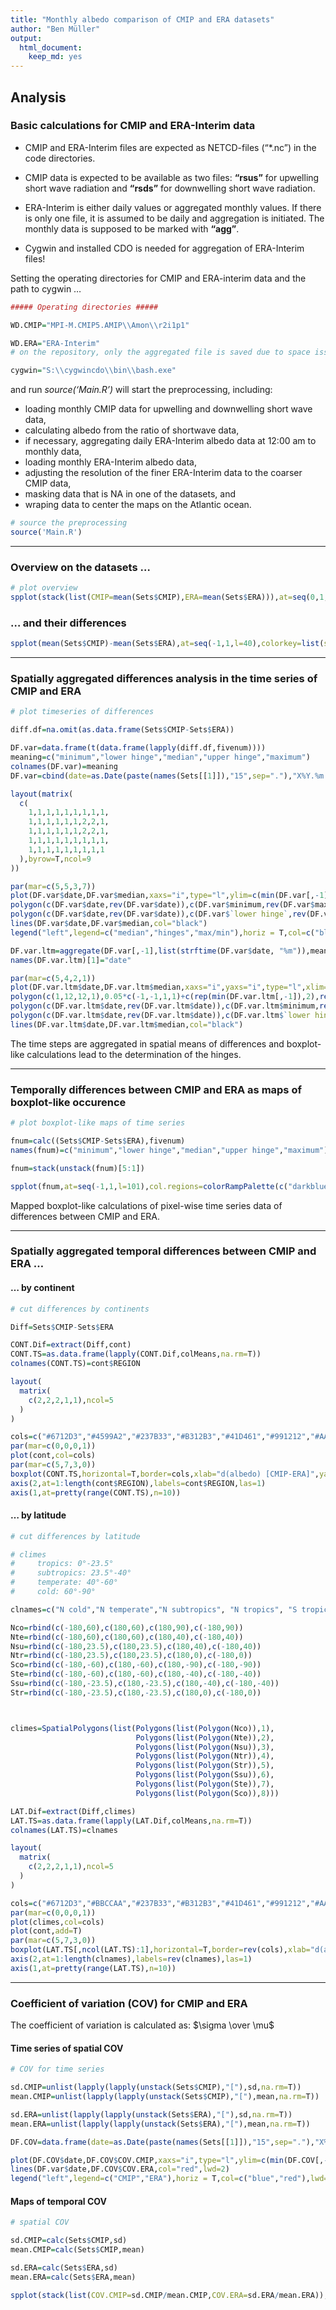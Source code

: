 ---
title: "Monthly albedo comparison of CMIP and ERA datasets"
author: "Ben Müller"
output: 
  html_document: 
    keep_md: yes
---

## Analysis

### Basic calculations for CMIP and ERA-Interim data

* CMIP and ERA-Interim files are expected as NETCD-files ("*.nc") in the code directories.

* CMIP data is expected to be available as two files: **"rsus"** for upwelling short wave radiation and **"rsds"** for downwelling short wave radiation.

* ERA-Interim is either daily values or aggregated monthly values. If there is only one file, it is assumed to be daily and aggregation is initiated. The monthly data is supposed to be marked with **"agg"**.

* Cygwin and installed CDO is needed for aggregation of ERA-Interim files!

Setting the operating directories for CMIP and ERA-interim data and the path to cygwin ...

```{r,echo=T,message=F,warning=F,tidy=TRUE}
##### Operating directories #####

WD.CMIP="MPI-M.CMIP5.AMIP\\Amon\\r2i1p1"

WD.ERA="ERA-Interim" 
# on the repository, only the aggregated file is saved due to space issues

cygwin="S:\\cygwincdo\\bin\\bash.exe"
```

and run *source('Main.R')* will start the preprocessing, including:

* loading monthly CMIP data for upwelling and downwelling short wave data,
* calculating albedo from the ratio of shortwave data,
* if necessary, aggregating daily ERA-Interim albedo data at 12:00 am to monthly data,
* loading monthly ERA-Interim albedo data,
* adjusting the resolution of the finer ERA-Interim data to the coarser CMIP data,
* masking data that is NA in one of the datasets, and
* wraping data to center the maps on the Atlantic ocean.

```{r,echo=F,message=F,warning=F,tidy=T,comment=""}
# source the preprocessing
source('Main.R')
```
  
***
  
### Overview on the datasets ...

```{r,echo=F,message=F,warning=F,fig.width=9.2,fig.show='hold'}
# plot overview
spplot(stack(list(CMIP=mean(Sets$CMIP),ERA=mean(Sets$ERA))),at=seq(0,1,l=21),colorkey=list(space="bottom"),scales = list(tick.number=5,draw = TRUE),col.regions=colorRampPalette(c("gray11","lightgoldenrod3","khaki1"))(21),main="temporal mean of albedo")
```
  
### ... and their differences

```{r,echo=F,message=F,warning=F,fig.width=9.2,fig.show='hold',fig.align='center'}
spplot(mean(Sets$CMIP)-mean(Sets$ERA),at=seq(-1,1,l=40),colorkey=list(space="bottom"),scales = list(tick.number=5,draw = TRUE),col.regions=colorRampPalette(c("darkblue","blue","grey90","red","darkred"))(40),main="difference of mean albedo [CMIP-ERA]")
```
  
  
  
  
***

### Spatially aggregated differences analysis in the time series of CMIP and ERA

```{r,echo=F,message=F,warning=F,fig.width=9.2,fig.show='hold',fig.align='center'}
# plot timeseries of differences

diff.df=na.omit(as.data.frame(Sets$CMIP-Sets$ERA))

DF.var=data.frame(t(data.frame(lapply(diff.df,fivenum))))
meaning=c("minimum","lower hinge","median","upper hinge","maximum")
colnames(DF.var)=meaning
DF.var=cbind(date=as.Date(paste(names(Sets[[1]]),"15",sep="."),"X%Y.%m.%d"),DF.var)

layout(matrix(
  c(
    1,1,1,1,1,1,1,1,1,
    1,1,1,1,1,1,2,2,1,
    1,1,1,1,1,1,2,2,1,
    1,1,1,1,1,1,1,1,1,
    1,1,1,1,1,1,1,1,1
  ),byrow=T,ncol=9
))

par(mar=c(5,5,3,7))
plot(DF.var$date,DF.var$median,xaxs="i",type="l",ylim=c(min(DF.var[,-1]),max(DF.var[,-1])),col="white",xlab="time [months]",ylab="d(albedo) [CMIP-ERA]",main="time series of spatially averaged monthly differences in albedo [CMIP-ERA]",cex.main=1.3,cex.lab=1.3)
polygon(c(DF.var$date,rev(DF.var$date)),c(DF.var$minimum,rev(DF.var$maximum)),col="#EE000030",border=NA)
polygon(c(DF.var$date,rev(DF.var$date)),c(DF.var$`lower hinge`,rev(DF.var$`upper hinge`)),col="#EE000070",border=NA)
lines(DF.var$date,DF.var$median,col="black")
legend("left",legend=c("median","hinges","max/min"),horiz = T,col=c("black","#EE000079","#EE000030"),lty=c(1,NA,NA),pch=c(NA,15,15),pt.cex=4,inset=0.1,cex=1.3)

DF.var.ltm=aggregate(DF.var[,-1],list(strftime(DF.var$date, "%m")),mean)
names(DF.var.ltm)[1]="date"

par(mar=c(5,4,2,1))
plot(DF.var.ltm$date,DF.var.ltm$median,xaxs="i",yaxs="i",type="l",xlim=c(1,12),ylim=0.05*c(-1,1)+c(min(DF.var.ltm[,-1]),max(DF.var.ltm[,-1])),col="white",xlab="",ylab="",main="monthly mean",cex.main=1.3,cex.lab=1.3)
polygon(c(1,12,12,1),0.05*c(-1,-1,1,1)+c(rep(min(DF.var.ltm[,-1]),2),rep(max(DF.var.ltm[,-1]),2)),col="white")
polygon(c(DF.var.ltm$date,rev(DF.var.ltm$date)),c(DF.var.ltm$minimum,rev(DF.var.ltm$maximum)),col="#EE000030",border=NA)
polygon(c(DF.var.ltm$date,rev(DF.var.ltm$date)),c(DF.var.ltm$`lower hinge`,rev(DF.var.ltm$`upper hinge`)),col="#EE000070",border=NA)
lines(DF.var.ltm$date,DF.var.ltm$median,col="black")
```
  
The time steps are aggregated in spatial means of differences and boxplot-like calculations lead to the determination of the hinges.
  
***

### Temporally differences between CMIP and ERA as maps of boxplot-like occurence

```{r,echo=F,message=F,warning=F,fig.width=9.2,fig.height=20,fig.show='hold',fig.align='center'}
# plot boxplot-like maps of time series 

fnum=calc((Sets$CMIP-Sets$ERA),fivenum)
names(fnum)=c("minimum","lower hinge","median","upper hinge","maximum")

fnum=stack(unstack(fnum)[5:1])

spplot(fnum,at=seq(-1,1,l=101),col.regions=colorRampPalette(c("darkblue","blue","grey90","red","darkred"))(100),colorkey=list(space=c("bottom")),layout = c(1, 5),scales = list(tick.number=5,draw = TRUE),main=c("distribution of spatial minima, maxima, boxplot-like hinge levels and median \n of differences between CMIP and ERA [CMIP-ERA]"))
```
    
Mapped boxplot-like calculations of pixel-wise time series data of differences between CMIP and ERA.
  
***
  
### Spatially aggregated temporal differences between CMIP and ERA ...
  
#### ... by continent

```{r,echo=F,message=F,warning=F,fig.width=9.2,fig.show='hold',fig.align='center'}
# cut differences by continents

Diff=Sets$CMIP-Sets$ERA

CONT.Dif=extract(Diff,cont)
CONT.TS=as.data.frame(lapply(CONT.Dif,colMeans,na.rm=T))
colnames(CONT.TS)=cont$REGION

layout(
  matrix(
    c(2,2,2,1,1),ncol=5
  )
)

cols=c("#6712D3","#4599A2","#237B33","#B312B3","#41D461","#991212","#AABA52")
par(mar=c(0,0,0,1))
plot(cont,col=cols)
par(mar=c(5,7,3,0))
boxplot(CONT.TS,horizontal=T,border=cols,xlab="d(albedo) [CMIP-ERA]",yaxt="n",xaxt="n",main="differences of albedo from CMIP and ERA per continent")
axis(2,at=1:length(cont$REGION),labels=cont$REGION,las=1)
axis(1,at=pretty(range(CONT.TS),n=10))
```

#### ... by latitude

```{r,echo=F,message=F,warning=F,fig.width=9.2,fig.show='hold',fig.align='center'}
# cut differences by latitude

# climes
#     tropics: 0°-23.5°
#     subtropics: 23.5°-40°
#     temperate: 40°-60°
#     cold: 60°-90°

clnames=c("N cold","N temperate","N subtropics", "N tropics", "S tropics","S subtropics","S temperate","S cold" )

Nco=rbind(c(-180,60),c(180,60),c(180,90),c(-180,90))
Nte=rbind(c(-180,60),c(180,60),c(180,40),c(-180,40))
Nsu=rbind(c(-180,23.5),c(180,23.5),c(180,40),c(-180,40))
Ntr=rbind(c(-180,23.5),c(180,23.5),c(180,0),c(-180,0))
Sco=rbind(c(-180,-60),c(180,-60),c(180,-90),c(-180,-90))
Ste=rbind(c(-180,-60),c(180,-60),c(180,-40),c(-180,-40))
Ssu=rbind(c(-180,-23.5),c(180,-23.5),c(180,-40),c(-180,-40))
Str=rbind(c(-180,-23.5),c(180,-23.5),c(180,0),c(-180,0))



climes=SpatialPolygons(list(Polygons(list(Polygon(Nco)),1),
                            Polygons(list(Polygon(Nte)),2),
                            Polygons(list(Polygon(Nsu)),3),
                            Polygons(list(Polygon(Ntr)),4),
                            Polygons(list(Polygon(Str)),5),
                            Polygons(list(Polygon(Ssu)),6),
                            Polygons(list(Polygon(Ste)),7),
                            Polygons(list(Polygon(Sco)),8)))

LAT.Dif=extract(Diff,climes)
LAT.TS=as.data.frame(lapply(LAT.Dif,colMeans,na.rm=T))
colnames(LAT.TS)=clnames

layout(
  matrix(
    c(2,2,2,1,1),ncol=5
  )
)

cols=c("#6712D3","#BBCCAA","#237B33","#B312B3","#41D461","#991212","#AABA52","#4599A2")
par(mar=c(0,0,0,1))
plot(climes,col=cols)
plot(cont,add=T)
par(mar=c(5,7,3,0))
boxplot(LAT.TS[,ncol(LAT.TS):1],horizontal=T,border=rev(cols),xlab="d(albedo) [CMIP-ERA]",yaxt="n",xaxt="n",main="differences of albedo from CMIP and ERA per clime")
axis(2,at=1:length(clnames),labels=rev(clnames),las=1)
axis(1,at=pretty(range(LAT.TS),n=10))
```
  
***
  
### Coefficient of variation (COV) for CMIP and ERA

The coefficient of variation is calculated as: $\sigma \over \mu$
  
#### Time series of spatial COV

```{r,echo=F,message=F,warning=F,fig.width=9.2,fig.show='hold',fig.align='center'}
# COV for time series

sd.CMIP=unlist(lapply(lapply(unstack(Sets$CMIP),"["),sd,na.rm=T))
mean.CMIP=unlist(lapply(lapply(unstack(Sets$CMIP),"["),mean,na.rm=T))

sd.ERA=unlist(lapply(lapply(unstack(Sets$ERA),"["),sd,na.rm=T))
mean.ERA=unlist(lapply(lapply(unstack(Sets$ERA),"["),mean,na.rm=T))

DF.COV=data.frame(date=as.Date(paste(names(Sets[[1]]),"15",sep="."),"X%Y.%m.%d"),COV.CMIP=sd.CMIP/mean.CMIP,COV.ERA=sd.ERA/mean.ERA)

plot(DF.COV$date,DF.COV$COV.CMIP,xaxs="i",type="l",ylim=c(min(DF.COV[,-1]),max(DF.COV[,-1])),col="blue",lwd=2,xlab="time [months]",ylab="albedo",main="time series of spatially aggregated COV",cex.main=1.3,cex.lab=1.3)
lines(DF.var$date,DF.COV$COV.ERA,col="red",lwd=2)
legend("left",legend=c("CMIP","ERA"),horiz = T,col=c("blue","red"),lwd=c(2,2),inset=0.1,cex=1.3)
```
    
#### Maps of temporal COV

```{r,echo=F,message=F,warning=F,fig.width=9.2,fig.show='hold',fig.align='center'}
# spatial COV

sd.CMIP=calc(Sets$CMIP,sd)
mean.CMIP=calc(Sets$CMIP,mean)

sd.ERA=calc(Sets$ERA,sd)
mean.ERA=calc(Sets$ERA,mean)

spplot(stack(list(COV.CMIP=sd.CMIP/mean.CMIP,COV.ERA=sd.ERA/mean.ERA)),at=seq(0,1.5,l=101),col.regions=colorRampPalette(c("#226422","#FFFF22","#642222"))(100),colorkey=list(space=c("bottom")),scales = list(tick.number=5,draw = TRUE),main="coefficients of variations for the time series")

```

